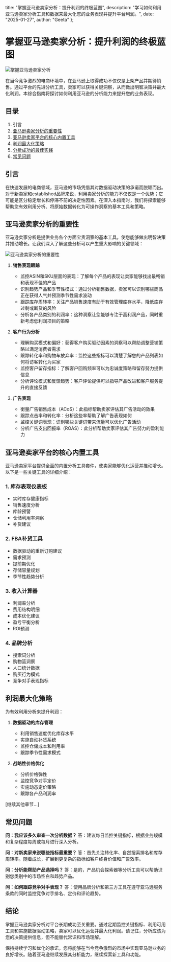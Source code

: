   title: "掌握亚马逊卖家分析：提升利润的终极蓝图",
  description: "学习如何利用亚马逊卖家分析工具和数据来最大化您的业务表现并提升平台利润。",
  date: "2025-01-27",
  author: "Geeta"
};

# 掌握亚马逊卖家分析：提升利润的终极蓝图

![掌握亚马逊卖家分析](/images/blog/master-amazon-seller-analytics.jpeg)

在当今竞争激烈的电商环境中，在亚马逊上取得成功不仅仅是上架产品并期待销售。通过平台的先进分析工具，卖家可以获得关键洞察，从而做出明智决策并最大化利润。本综合指南将探讨如何利用亚马逊的分析能力来提升您的业务表现。

## 目录

1. 引言
2. [亚马逊卖家分析的重要性](#亚马逊卖家分析的重要性)
3. [亚马逊卖家平台的核心内置工具](#亚马逊卖家平台的核心内置工具)
4. [利润最大化策略](#利润最大化策略)
5. [分析成功的最佳实践](#分析成功的最佳实践)
6. [常见问题](#常见问题)

## 引言

在快速发展的电商领域，亚马逊的市场凭借其对数据驱动决策的承诺而脱颖而出。对于新卖家和established品牌来说，利用卖家分析的能力不仅仅是一个优势；它可能是区分稳定增长和停滞不前的决定性因素。在深入本指南时，我们将探索能够帮助您有效利用分析、将原始数据转化为可操作洞察的基本工具和策略。

## 亚马逊卖家分析的重要性

亚马逊卖家分析是提供业务各个方面宝贵洞察的基本工具，使您能够做出明智决策并推动增长。让我们深入了解这些分析可以产生重大影响的关键领域：

![亚马逊卖家分析的重要性](/images/blog/the-importance-of-amazon-seller-analytics.jpeg)

1. **销售表现跟踪**
   - 监控ASIN和SKU层面的表现：了解每个产品的表现让卖家能够找出最畅销和表现不佳的产品
   - 识别趋势产品和季节性模式：通过分析销售数据，卖家可以识别哪些商品正在获得人气并预测季节性需求波动
   - 跟踪库存周转率：关注产品销售速度有助于有效管理库存水平，降低库存过剩或断货的风险
   - 分析各产品类别的利润率：这种洞察让您能够专注于高利润产品，同时重新考虑低利润项目的策略

2. **客户行为分析**
   - 理解购买模式和偏好：获得客户购买驱动因素的洞察可以帮助调整营销策略以满足消费者需求
   - 跟踪转化率和购物车放弃率：监控这些指标可以清楚了解您的产品列表如何将访客转化为买家
   - 监控客户留存指标：了解客户回购频率可以为忠诚度策略和留存努力提供信息
   - 分析评论模式和反馈趋势：客户评论提供可以指导产品改进和客户服务提升的直接反馈

3. **广告表现**
   - 衡量广告销售成本（ACoS）：此指标帮助卖家评估其广告活动的效果
   - 跟踪点击率和转化率：分析这些率帮助了解广告表现如何
   - 监控关键词表现：识别哪些关键词带来流量可以优化广告活动
   - 分析广告支出回报率（ROAS）：此分析帮助卖家评估其广告努力的盈利能力

## 亚马逊卖家平台的核心内置工具

亚马逊卖家平台提供全面的内置分析工具套件，使卖家能够优化运营并推动增长。以下是一些关键工具的详细介绍：

### 1. 库存表现仪表板
- 实时库存健康指标
- 销售速度分析
- 库龄预警
- 仓储利用率洞察
- 补货建议

### 2. FBA补货工具
- 数据驱动的重新订购建议
- 需求预测
- 提前期优化
- 存储容量规划
- 季节性趋势分析

### 3. 收入计算器
- 利润率分析
- 费用结构明细
- 成本优化建议
- 盈亏平衡分析
- ROI预测

### 4. 品牌分析
- 搜索词分析
- 购物篮洞察
- 人口统计数据
- 购买行为模式
- 竞争对手表现指标

## 利润最大化策略

为有效利用分析来提升利润：

1. **数据驱动的库存管理**
   - 利用销售速度优化库存水平
   - 实施自动补货系统
   - 监控仓储成本和利用率
   - 跟踪季节性需求模式

2. **战略性价格优化**
   - 分析价格弹性
   - 监控竞争对手定价
   - 实施动态定价策略
   - 跟踪各产品利润率

[继续其他章节...]

## 常见问题

**问：我应该多久审查一次分析数据？**
答：建议每日监控关键指标，根据业务规模和复杂程度每周或每月进行深入分析。

**问：对新卖家来说哪些指标最重要？**
答：首先关注转化率、自然搜索排名和库存周转率。随着成长，扩展到更复杂的指标如客户终身价值和广告效率。

**问：分析能帮助产品选择吗？**
答：是的，产品机会探索器等分析工具可以帮助识别您类别中的市场空白和趋势产品。

**问：如何跟踪竞争对手表现？**
答：使用品牌分析和第三方工具在遵守亚马逊服务条款的同时监控竞争对手排名、定价和评论趋势。

## 结论

掌握亚马逊卖家分析对平台长期成功至关重要。通过定期监控关键指标、利用可用工具和实施数据驱动策略，卖家可以优化运营并最大化利润。请记住，分析应该为您的决策提供信息，但不能替代常识和市场理解。

保持持续学习和优化的承诺，您将能够在当今竞争激烈的市场中实现亚马逊业务的良好增长。随着亚马逊继续发展其分析能力，继续探索新工具和功能。